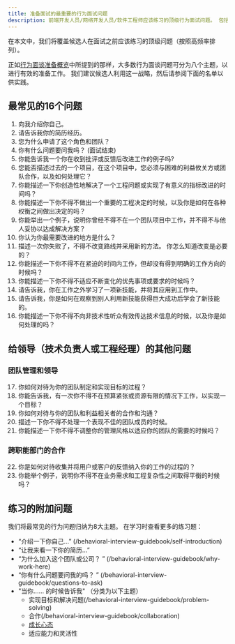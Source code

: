 ```yaml
---
title: 准备面试的最重要的行为面试问题
description: 前端开发人员/网络开发人员/软件工程师应该练习的顶级行为面试问题。 包括针对有经验的工程师的额外问题。
---
```


在本文中，我们将覆盖候选人在面试之前应该练习的顶级问题（按照高频率排列）。

正如[行为面谈准备概览](/behavioral-interview-guidebook/)中所提到的那样，大多数行为面谈问题可分为八个主题，以进行有效的准备工作。 我们建议候选人利用这一战略，然后请参阅下面的名单以供实践。

## 最常见的16个问题

1.  向我介绍你自己。
2.  请告诉我你的简历经历。
3.  您为什么申请了这个角色和团队？
4.  你有什么问题要问我吗？ (面试结束)
5.  你能告诉我一个你在收到批评或反馈后改进工作的例子吗?
6.  您能否描述过去的一个项目，在这个项目中，您必须与困难的利益攸关方或团队合作，以及如何处理它？
7.  你能描述一下你创造性地解决了一个工程问题或实现了有意义的指标改进的时间吗？
8.  你能描述一下你不得不做出一个重要的工程决定的时候，以及你是如何在各种权衡之间做出决定的吗？
9.  你能举出一个例子，说明你曾经不得不在一个团队项目中工作，并不得不与他人妥协以达成解决方案？
10. 你认为你最需要改进的地方是什么？
11. 描述一次你失败了，不得不改变路线并采用新的方法。 你怎么知道改变是必要的？
12. 你能描述一下你不得不在紧迫的时间内工作，但却没有得到明确的工作方向的时候吗？
13. 你能描述一下你不得不适应不断变化的优先事项或要求的时候吗？
14. 请告诉我，你在工作之外学习了一项新技能，并将其应用到工作中。
15. 请告诉我，你是如何在观察到别人利用新技能获得巨大成功后学会了新技能的。
16. 你能描述一下你不得不向非技术性听众有效传达技术信息的时候，以及你是如何处理的吗？

## 给领导（技术负责人或工程经理）的其他问题

### 团队管理和领导

17. 你如何对待为你的团队制定和实现目标的过程？
18. 你能告诉我，有一次你不得不在预算紧张或资源有限的情况下工作，以实现一个目标？
19. 你如何对待与你的团队和利益相关者的合作和沟通？
20. 描述一下你不得不处理一个表现不佳的团队成员的时候。
21. 你能描述一下你不得不调整你的管理风格以适应你的团队的需要的时候吗？

### 跨职能部门的合作

22. 你是如何对待收集并将用户或客户的反馈纳入你的工作的过程的？
23. 你能举个例子，说明你不得不在业务需求和工程复杂性之间取得平衡的时候吗？

## 练习的附加问题

我们将最常见的行为问题归纳为8大主题。 在学习时查看更多的练习题：

-   “介绍一下你自己…” (/behavioral-interview-guidebook/self-introduction)
-   “让我来看一下你的简历…”
-   “为什么加入这个团队或公司？
    ” (/behavioral-interview-guidebook/why-work-here)
-   “你有什么问题要问我的吗？
    ” (/behavioral-interview-guidebook/questions-to-ask)
-   "当你...... 的时候告诉我" （分类为以下主题）
    -   实现目标和解决问题(/behavioral-interview-guidebook/problem-solving)
    -   合作(/behavioral-interview-guidebook/collaboration)
    -   [成长心态](/behavioral-interview-guidebook/growth-mindset)
    -   适应能力和灵活性
